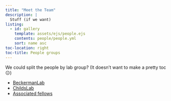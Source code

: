 ```yaml
---
title: "Meet the Team"
description: |
  Stuff (if we want)
listing:
  - id: gallery
    template: assets/ejs/people.ejs
    contents: people/people.yml
    sort: name asc
toc-location: right
toc-title: People groups
---
```


We could split the people by lab group? (It doesn't want to make a pretty toc 😐)

-   [BeckermanLab](#beckermanlab)
-   [ChildsLab](#childslab)
-   [Associated fellows](#fellows)

::: {#gallery}
:::